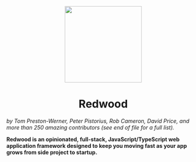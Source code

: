 
<Meta title="Redwood" />

<p align="center">
  <img src="https://avatars2.githubusercontent.com/u/45050444?v=4" width="200" />
  <h1 align="center">Redwood</h1>
</p>

_by Tom Preston-Werner, Peter Pistorius, Rob Cameron, David Price, and more than
250 amazing contributors (see end of file for a full list)._

**Redwood is an opinionated, full-stack, JavaScript/TypeScript web application
framework designed to keep you moving fast as your app grows from side project
to startup.**
